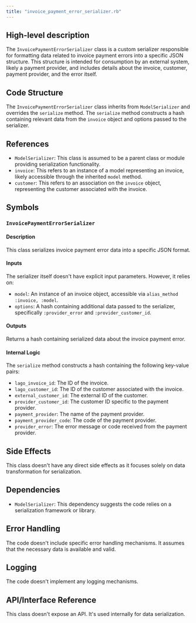 ```yaml
---
title: "invoice_payment_error_serializer.rb"
---
```


## High-level description
The `InvoicePaymentErrorSerializer` class is a custom serializer responsible for formatting data related to invoice payment errors into a specific JSON structure. This structure is intended for consumption by an external system, likely a payment provider, and includes details about the invoice, customer, payment provider, and the error itself.

## Code Structure
The `InvoicePaymentErrorSerializer` class inherits from `ModelSerializer` and overrides the `serialize` method. The `serialize` method constructs a hash containing relevant data from the `invoice` object and options passed to the serializer.

## References
- `ModelSerializer`: This class is assumed to be a parent class or module providing serialization functionality.
- `invoice`: This refers to an instance of a model representing an invoice, likely accessible through the inherited `model` method.
- `customer`: This refers to an association on the `invoice` object, representing the customer associated with the invoice.

## Symbols

### `InvoicePaymentErrorSerializer`
#### Description
This class serializes invoice payment error data into a specific JSON format.

#### Inputs
The serializer itself doesn't have explicit input parameters. However, it relies on:
- `model`: An instance of an invoice object, accessible via `alias_method :invoice, :model`.
- `options`: A hash containing additional data passed to the serializer, specifically `:provider_error` and `:provider_customer_id`.

#### Outputs
Returns a hash containing serialized data about the invoice payment error.

#### Internal Logic
The `serialize` method constructs a hash containing the following key-value pairs:
- `lago_invoice_id`: The ID of the invoice.
- `lago_customer_id`: The ID of the customer associated with the invoice.
- `external_customer_id`: The external ID of the customer.
- `provider_customer_id`: The customer ID specific to the payment provider.
- `payment_provider`: The name of the payment provider.
- `payment_provider_code`: The code of the payment provider.
- `provider_error`: The error message or code received from the payment provider.

## Side Effects
This class doesn't have any direct side effects as it focuses solely on data transformation for serialization.

## Dependencies
- `ModelSerializer`: This dependency suggests the code relies on a serialization framework or library.

## Error Handling
The code doesn't include specific error handling mechanisms. It assumes that the necessary data is available and valid.

## Logging
The code doesn't implement any logging mechanisms.

## API/Interface Reference
This class doesn't expose an API. It's used internally for data serialization.

